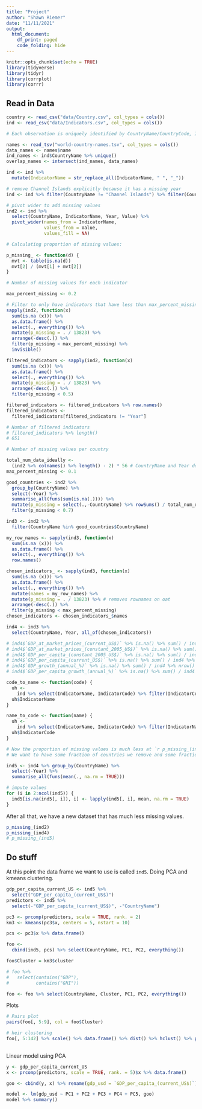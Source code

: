 ```yaml
---
title: "Project"
author: "Shawn Riemer"
date: "11/11/2021"
output:
  html_document:
    df_print: paged
    code_folding: hide
---
```


```r
knitr::opts_chunk$set(echo = TRUE)
library(tidyverse)
library(tidyr)
library(corrplot)
library(corrr)
```

## Read in Data

```r
country <- read_csv("data/Country.csv", col_types = cols())
ind <- read_csv("data/Indicators.csv", col_types = cols())

# Each observation is uniquely identified by CountryName/CountryCode, IndicatorName/IndicatorCode, Year

names <- read_tsv("world-country-names.tsv", col_types = cols())
data_names <- names$name
ind_names <- ind$CountryName %>% unique()
overlap_names <- intersect(ind_names, data_names)

ind <- ind %>%
  mutate(IndicatorName = str_replace_all(IndicatorName, " ", "_"))

# remove Channel Islands explicitly because it has a missing year
ind <- ind %>% filter(CountryName != "Channel Islands") %>% filter(CountryName %in% overlap_names)

# pivot wider to add missing values
ind2 <- ind %>%
  select(CountryName, IndicatorName, Year, Value) %>%
  pivot_wider(names_from = IndicatorName,
              values_from = Value,
              values_fill = NA)

# Calculating proportion of missing values:

p_missing_ <- function(d) {
  mvt <- table(is.na(d))
  mvt[2] / (mvt[1] + mvt[2])
}

# Number of missing values for each indicator

max_percent_missing <- 0.2

# Filter to only have indicators that have less than max_percent_missing percent of missing values
sapply(ind2, function(x)
  sum(is.na (x))) %>%
  as.data.frame() %>%
  select(., everything()) %>%
  mutate(p_missing = . / 13823) %>%
  arrange(-desc(.)) %>%
  filter(p_missing < max_percent_missing) %>% 
  invisible()

filtered_indicators <- sapply(ind2, function(x)
  sum(is.na (x))) %>%
  as.data.frame() %>%
  select(., everything()) %>%
  mutate(p_missing = . / 13823) %>%
  arrange(-desc(.)) %>%
  filter(p_missing < 0.5)

filtered_indicators <- filtered_indicators %>% row.names()
filtered_indicators <-
  filtered_indicators[filtered_indicators != "Year"]

# Number of filtered indicators
# filtered_indicators %>% length()
# 651

# Number of missing values per country

total_num_data_ideally <-
  (ind2 %>% colnames() %>% length() - 2) * 56 # CountryName and Year don't count
max_percent_missing <- 0.1

good_countries <- ind2 %>%
  group_by(CountryName) %>%
  select(-Year) %>%
  summarise_all(funs(sum(is.na(.)))) %>%
  mutate(p_missing = select(.,-CountryName) %>% rowSums() / total_num_data_ideally) %>% select(CountryName, p_missing) %>% arrange(desc(p_missing)) %>%
  filter(p_missing < 0.7)

ind3 <- ind2 %>%
  filter(CountryName %in% good_countries$CountryName)

my_row_names <- sapply(ind3, function(x)
  sum(is.na (x))) %>%
  as.data.frame() %>%
  select(., everything()) %>% 
  row.names()

chosen_indicators_ <- sapply(ind3, function(x)
  sum(is.na (x))) %>%
  as.data.frame() %>%
  select(., everything()) %>%
  mutate(names = my_row_names) %>% 
  mutate(p_missing = . / 13823) %>% # removes rownames on oat
  arrange(-desc(.)) %>%
  filter(p_missing < max_percent_missing)
chosen_indicators <- chosen_indicators_$names
```


```r
ind4 <- ind3 %>%
  select(CountryName, Year, all_of(chosen_indicators))

# ind4$`GDP_at_market_prices_(current_US$)` %>% is.na() %>% sum() / ind4 %>% nrow() #
# ind4$`GDP_at_market_prices_(constant_2005_US$)` %>% is.na() %>% sum() / ind4 %>% nrow()
# ind4$`GDP_per_capita_(constant_2005_US$)` %>% is.na() %>% sum() / ind4 %>% nrow()
# ind4$`GDP_per_capita_(current_US$)` %>% is.na() %>% sum() / ind4 %>% nrow() # 0.09963284 missing <- good to predict
# ind4$`GDP_growth_(annual_%)` %>% is.na() %>% sum() / ind4 %>% nrow()
# ind4$`GDP_per_capita_growth_(annual_%)` %>% is.na() %>% sum() / ind4 %>% nrow()

code_to_name <- function(code) {
  uh <-
    ind %>% select(IndicatorName, IndicatorCode) %>% filter(IndicatorCode == code) %>% unique()
  uh$IndicatorName
}

name_to_code <- function(name) {
  uh <-
    ind %>% select(IndicatorName, IndicatorCode) %>% filter(IndicatorName == name) %>% unique()
  uh$IndicatorCode
}

# Now the proportion of missing values is much less at `r p_missing_(ind4)`.
# We want to have some fraction of countries we remove and some fraction of indicators we remove such that the total number of missing values is low.

ind5 <- ind4 %>% group_by(CountryName) %>%
  select(-Year) %>%
  summarise_all(funs(mean(., na.rm = TRUE)))

# impute values
for (i in 2:ncol(ind5)) {
  ind5[is.na(ind5[, i]), i] <- lapply(ind5[, i], mean, na.rm = TRUE)
}
```

After all that, we have a new dataset that has much less missing values.

```r
p_missing_(ind2)
p_missing_(ind4)
# p_missing_(ind5)
```

## Do stuff

At this point the data frame we want to use is called `ind5`. Doing PCA and kmeans clustering.

```r
gdp_per_capita_current_US <- ind5 %>%
  select("GDP_per_capita_(current_US$)")
predictors <- ind5 %>%
  select(-"GDP_per_capita_(current_US$)", -"CountryName")

pc3 <- prcomp(predictors, scale = TRUE, rank. = 2)
km3 <- kmeans(pc3$x, centers = 5, nstart = 10)

pcs <- pc3$x %>% data.frame()

foo <-
  cbind(ind5, pcs) %>% select(CountryName, PC1, PC2, everything())

foo$Cluster = km3$cluster

# foo %>%
#   select(contains("GDP"),
#          contains("GNI"))

foo <- foo %>% select(CountryName, Cluster, PC1, PC2, everything())
```

Plots

```r
# Pairs plot
pairs(foo[, 5:9], col = foo$Cluster)

# heir clustering
foo[, 5:142] %>% scale() %>% data.frame() %>% dist() %>% hclust() %>% plot(labels =
                                                                             FALSE)
```

Linear model using PCA

```r
y <- gdp_per_capita_current_US
x <- prcomp(predictors, scale = TRUE, rank. = 5)$x %>% data.frame()

goo <- cbind(y, x) %>% rename(gdp_usd = `GDP_per_capita_(current_US$)`)

model <- lm(gdp_usd ~ PC1 + PC2 + PC3 + PC4 + PC5, goo)
model %>% summary()
```





















